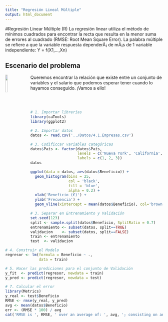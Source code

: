 ```yaml
---
title: "Regresión Lineal Múltiple"
output: html_document
---
```


#Regresión Linear Múltiple (R)
La regresión linear utiliza el método de mínimos cuadrados para encontrar la recta que resulta en la menor suma de errores al cuadrado (RMSE: Root Mean Square Error).
La palabra múltiple se refiere a que la variable respuesta dependerÃ¡ de mÃ¡s de 1 variable independiente: Y = f(X1,...,Xn)


Escenario del problema
---

<img src='../Imagenes/experiencia.png' style='width:12%;height:12%;float:left;margin-right:20px'>
Queremos encontrar la relación que existe entre un conjunto de variables y el salario que podemos esperar tener cuando lo hayamos conseguido.
¡Vamos a ello!

<br>
<br>
```r
# 1. Importar librerías
library(caTools)
library(ggplot2)
```

```r
# 2. Importar datos
datos <- read.csv('../Datos/4.1.Empresas.csv')
```

```r
# 3. Codificcar variables categóricas
datos$Pais <- factor(datos$Pais, 
                     levels = c('Nueva York', 'California', 'Florida'),
                     labels = c(1, 2, 3))
datos
```
```r
ggplot(data = datos, aes(datos$Beneficio)) + 
  geom_histogram(bins = 25,
                 col = 'black',
                 fill = 'blue', 
                 alpha = 0.2) + 
  xlab('Beneficio (€)') + 
  ylab('Frecuencia') + 
  geom_vline(xintercept = mean(datos$Beneficio), col='brown')

```


```r
# 3. Separar en Entrenamiento y Validación
set.seed(123)
split <- sample.split(datos$Beneficio, SplitRatio = 0.7)
entrenamiento <- subset(datos, split==TRUE)
validacion    <- subset(datos, split==FALSE)
train <- entrenamiento
test  <- validacion
```

```r
# 4. Construir el Modelo
regresor <- lm(formula = Beneficio ~ .,
               data = train) 
```

```r
# 5. Hacer las prediciones para el conjunto de Validación
y_fit  <- predict(regresor, newdata = train)
y_pred <- predict(regresor, newdata = test) 
```


```r
# 7. Calcular el error
library(Metrics)
y_real <- test$Beneficio
RMSE <- rmse(y_real, y_pred)
avg <- mean(datos$Beneficio)
err <- (RMSE * 100) / avg 
cat('RMSE is ', RMSE, ' over an average of: ', avg, '; consisting on an error of: ', err, '%')
```


